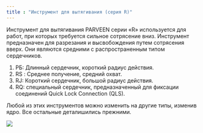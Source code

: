 ```yaml
---
title : "Инструмент для вытягивания (серия R)"
---
```


Инструмент для вытягивания PARVEEN серии «R» используется для работ, при которых требуется сильное сотрясение вниз. Инструмент предназначен для разрезания и высвобождения путем сотрясения вверх. Они являются средними с распространенным типом сердечников.

1. РБ: Длинный сердечник, короткий радиус действия.
2. RS : Среднее получение, средний охват.
3. RJ: Короткий сердечник, большой радиус действия.
4. RQ: специальный сердечник, предназначенный для фиксации соединений Quick Lock Connection (QLS).

Любой из этих инструментов можно изменить на другие типы, изменив ядро. Все остальные деталишились прежними.

<img src="./pulling-tool-r-series.png" />
